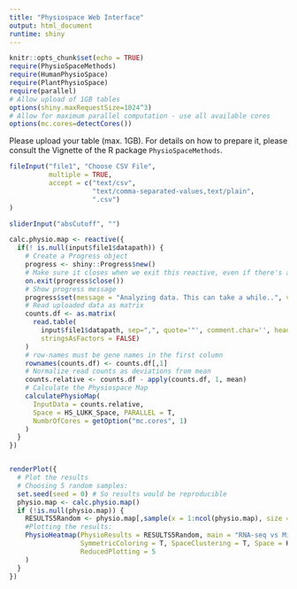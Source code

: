 ```yaml
---
title: "Physiospace Web Interface"
output: html_document
runtime: shiny
---
```


```r
knitr::opts_chunk$set(echo = TRUE)
require(PhysioSpaceMethods)
require(HumanPhysioSpace)
require(PlantPhysioSpace)
require(parallel)
# Allow upload of 1GB tables
options(shiny.maxRequestSize=1024^3) 
# Allow for maximum parallel computation - use all available cores
options(mc.cores=detectCores())
```

Please upload your table (max. 1GB). For details on how to prepare it, please consult the
Vignette of the R package `PhysioSpaceMethods`.

```r
fileInput("file1", "Choose CSV File",
          multiple = TRUE,
          accept = c("text/csv",
                     "text/comma-separated-values,text/plain",
                     ".csv")
)

sliderInput("absCutoff", "")

calc.physio.map <- reactive({
  if(! is.null(input$file1$datapath)) {
    # Create a Progress object
    progress <- shiny::Progress$new()
    # Make sure it closes when we exit this reactive, even if there's an error
    on.exit(progress$close())
    # Show progress message
    progress$set(message = "Analyzing data. This can take a while..", value = 0)
    # Read uploaded data as matrix
    counts.df <- as.matrix(
      read.table(
        input$file1$datapath, sep=",", quote='"', comment.char='', header = TRUE, 
        stringsAsFactors = FALSE)
    )
    # row-names must be gene names in the first column
    rownames(counts.df) <- counts.df[,1]
    # Normalize read counts as deviations from mean
    counts.relative <- counts.df - apply(counts.df, 1, mean)
    # Calculate the Physiospace Map
    calculatePhysioMap(
      InputData = counts.relative, 
      Space = HS_LUKK_Space, PARALLEL = T, 
      NumbrOfCores = getOption("mc.cores", 1)
    )
  }
})


renderPlot({
  # Plot the results
  # Choosing 5 random samples:
  set.seed(seed = 0) # So results would be reproducible 
  physio.map <- calc.physio.map()
  if (!is.null(physio.map)) {
    RESULTS5Random <- physio.map[,sample(x = 1:ncol(physio.map), size = 5)]
    #Plotting the results:
    PhysioHeatmap(PhysioResults = RESULTS5Random, main = "RNA-seq vs Microarray",
                  SymmetricColoring = T, SpaceClustering = T, Space = HS_LUKK_Space,
                  ReducedPlotting = 5
    )
  }
})
  
```